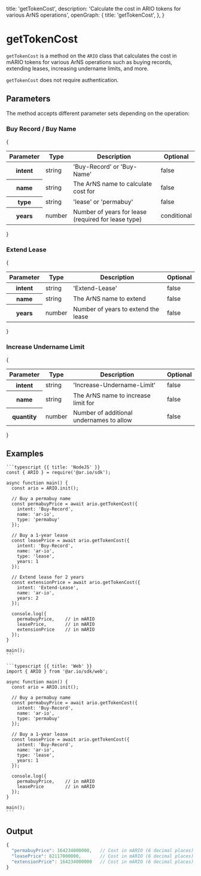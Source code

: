 
  title: 'getTokenCost',
  description: 'Calculate the cost in ARIO tokens for various ArNS operations',
  openGraph: {
    title: 'getTokenCost',
  },
}

<HeroPattern />

# getTokenCost

`getTokenCost` is a method on the `ARIO` class that calculates the cost in mARIO tokens for various ArNS operations such as buying records, extending leases, increasing undername limits, and more.

`getTokenCost` does not require authentication.

## Parameters

The method accepts different parameter sets depending on the operation:

### Buy Record / Buy Name

{

<div style={{ textAlign: 'center' }}>
  <table className="inline-table">
    <thead>
      <tr>
        <th>Parameter</th>
        <th>Type</th>
        <th>Description</th>
        <th>Optional</th>
      </tr>
    </thead>
    <tbody>
      <tr>
        <th>intent</th>
        <td>string</td>
        <td>'Buy-Record' or 'Buy-Name'</td>
        <td>false</td>
      </tr>
      <tr>
        <th>name</th>
        <td>string</td>
        <td>The ArNS name to calculate cost for</td>
        <td>false</td>
      </tr>
      <tr>
        <th>type</th>
        <td>string</td>
        <td>'lease' or 'permabuy'</td>
        <td>false</td>
      </tr>
      <tr>
        <th>years</th>
        <td>number</td>
        <td>Number of years for lease (required for lease type)</td>
        <td>conditional</td>
      </tr>
    </tbody>
  </table>
</div>
}

### Extend Lease

{

<div style={{ textAlign: 'center' }}>
  <table className="inline-table">
    <thead>
      <tr>
        <th>Parameter</th>
        <th>Type</th>
        <th>Description</th>
        <th>Optional</th>
      </tr>
    </thead>
    <tbody>
      <tr>
        <th>intent</th>
        <td>string</td>
        <td>'Extend-Lease'</td>
        <td>false</td>
      </tr>
      <tr>
        <th>name</th>
        <td>string</td>
        <td>The ArNS name to extend</td>
        <td>false</td>
      </tr>
      <tr>
        <th>years</th>
        <td>number</td>
        <td>Number of years to extend the lease</td>
        <td>false</td>
      </tr>
    </tbody>
  </table>
</div>
}

### Increase Undername Limit

{

<div style={{ textAlign: 'center' }}>
  <table className="inline-table">
    <thead>
      <tr>
        <th>Parameter</th>
        <th>Type</th>
        <th>Description</th>
        <th>Optional</th>
      </tr>
    </thead>
    <tbody>
      <tr>
        <th>intent</th>
        <td>string</td>
        <td>'Increase-Undername-Limit'</td>
        <td>false</td>
      </tr>
      <tr>
        <th>name</th>
        <td>string</td>
        <td>The ArNS name to increase limit for</td>
        <td>false</td>
      </tr>
      <tr>
        <th>quantity</th>
        <td>number</td>
        <td>Number of additional undernames to allow</td>
        <td>false</td>
      </tr>
    </tbody>
  </table>
</div>
}

## Examples

<CodeGroup title="getTokenCost">

    ```typescript {{ title: 'NodeJS' }}
    const { ARIO } = require('@ar.io/sdk');

    async function main() {
      const ario = ARIO.init();

      // Buy a permabuy name
      const permabuyPrice = await ario.getTokenCost({
        intent: 'Buy-Record',
        name: 'ar-io',
        type: 'permabuy'
      });

      // Buy a 1-year lease
      const leasePrice = await ario.getTokenCost({
        intent: 'Buy-Record',
        name: 'ar-io',
        type: 'lease',
        years: 1
      });

      // Extend lease for 2 years
      const extensionPrice = await ario.getTokenCost({
        intent: 'Extend-Lease',
        name: 'ar-io',
        years: 2
      });

      console.log({
        permabuyPrice,    // in mARIO
        leasePrice,       // in mARIO
        extensionPrice    // in mARIO
      });
    }

    main();
    ```

    ```typescript {{ title: 'Web' }}
    import { ARIO } from '@ar.io/sdk/web';

    async function main() {
      const ario = ARIO.init();

      // Buy a permabuy name
      const permabuyPrice = await ario.getTokenCost({
        intent: 'Buy-Record',
        name: 'ar-io',
        type: 'permabuy'
      });

      // Buy a 1-year lease
      const leasePrice = await ario.getTokenCost({
        intent: 'Buy-Record',
        name: 'ar-io',
        type: 'lease',
        years: 1
      });

      console.log({
        permabuyPrice,    // in mARIO
        leasePrice        // in mARIO
      });
    }

    main();
    ```

</CodeGroup>

## Output

```js
{
  "permabuyPrice": 164234000000,   // Cost in mARIO (6 decimal places)
  "leasePrice": 82117000000,       // Cost in mARIO (6 decimal places)
  "extensionPrice": 164234000000   // Cost in mARIO (6 decimal places)
}
```
